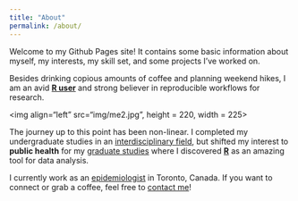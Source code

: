 ```yaml
---
title: "About"
permalink: /about/
---
```


Welcome to my Github Pages site! It contains some basic information about myself, my interests, my skill set, and some projects I've worked on.

Besides drinking copious amounts of coffee and planning weekend hikes, I am an avid **[R user](https://www.r-project.org/){target="_blank"}** and strong believer in reproducible workflows for research.  

<img align="left" src="img/me2.jpg", height = 220, width = 225>

The journey up to this point has been non-linear. I completed my undergraduate studies in an [interdisciplinary field](https://www.schulich.uwo.ca/biophysics/undergraduate/future_students/what_is_medical_biophysics.html){target="_blank"}, but shifted my interest to **public health** for my [graduate studies](https://www.bu.edu/sph/){target="_blank"} where I discovered [**R**](https://www.r-project.org/) as an amazing tool for data analysis.

I currently work as an [epidemiologist](https://www.bmj.com/about-bmj/resources-readers/publications/epidemiology-uninitiated/1-what-epidemiology){target="_blank"} in Toronto, Canada. If you want to connect or grab a coffee, feel free to [contact me](contact.html)!
